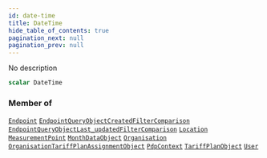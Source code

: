```yaml
---
id: date-time
title: DateTime
hide_table_of_contents: true
pagination_next: null
pagination_prev: null
---
```








No description

```graphql
scalar DateTime
```




### Member of

[`Endpoint`](/graphql/objects/endpoint)  <Badge className="secondary" text="object"/><Bullet />[`EndpointQueryObjectCreatedFilterComparison`](/graphql/inputs/endpoint-query-object-created-filter-comparison)  <Badge className="secondary" text="input"/><Bullet />[`EndpointQueryObjectLast_updatedFilterComparison`](/graphql/inputs/endpoint-query-object-last-updated-filter-comparison)  <Badge className="secondary" text="input"/><Bullet />[`Location`](/graphql/objects/location)  <Badge className="secondary" text="object"/><Bullet />[`MeasurementPoint`](/graphql/objects/measurement-point)  <Badge className="secondary" text="object"/><Bullet />[`MonthDataObject`](/graphql/objects/month-data-object)  <Badge className="secondary" text="object"/><Bullet />[`Organisation`](/graphql/objects/organisation)  <Badge className="secondary" text="object"/><Bullet />[`OrganisationTariffPlanAssignmentObject`](/graphql/objects/organisation-tariff-plan-assignment-object)  <Badge className="secondary" text="object"/><Bullet />[`PdpContext`](/graphql/objects/pdp-context)  <Badge className="secondary" text="object"/><Bullet />[`TariffPlanObject`](/graphql/objects/tariff-plan-object)  <Badge className="secondary" text="object"/><Bullet />[`User`](/graphql/objects/user)  <Badge className="secondary" text="object"/>



